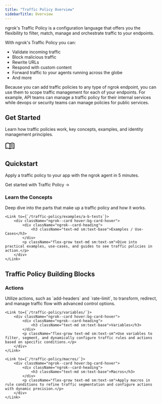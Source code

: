 ```yaml
---
title: "Traffic Policy Overview"
sidebarTitle: Overview
---
```



ngrok's Traffic Policy is a configuration language that offers you the flexibility to filter, match, manage and orchestrate traffic to your endpoints.

With ngrok's Traffic Policy you can:

- Validate incoming traffic
- Block malicious traffic
- Rewrite URLs
- Respond with custom content
- Forward traffic to your agents running across the globe
- And more

Because you can add traffic policies to any type of ngrok endpoint, you can use them to scope traffic management for each of your endpoints. For example, API teams can manage a traffic policy for their internal services while devops or security teams can manage policies for public services.

## Get Started

Learn how traffic policies work, key concepts, examples, and identity management principles.

<Link
	className="mb-4 block text-inherit no-underline hover:text-inherit hover:no-underline focus:text-inherit focus:no-underline"
	to="/traffic-policy/getting-started/agent-endpoints/cli/"
>
	<div className="ngrok--card">
		<div className="ngrok--card-heading">
			<svg
				xmlns="http://www.w3.org/2000/svg"
				height="32"
				viewBox="0 96 960 960"
				width="32"
			>
				<path d="M560 482v-48q33-14 67.5-21t72.5-7q26 0 51 4t49 10v44q-24-9-48.5-13.5T700 446q-38 0-73 9.5T560 482Zm0 220v-49q33-13.5 67.5-20.25T700 626q26 0 51 4t49 10v44q-24-9-48.5-13.5T700 666q-38 0-73 9t-67 27Zm0-110v-48q33-14 67.5-21t72.5-7q26 0 51 4t49 10v44q-24-9-48.5-13.5T700 556q-38 0-73 9.5T560 592ZM248 756q53.566 0 104.283 12.5T452 806V379q-45-30-97.619-46.5Q301.763 316 248 316q-38 0-74.5 9.5T100 349v434q31-14 70.5-20.5T248 756Zm264 50q50-25 98-37.5T712 756q38 0 78.5 6t69.5 16V349q-34-17-71.822-25-37.823-8-76.178-8-54 0-104.5 16.5T512 379v427Zm-30 90q-51-38-111-58.5T248 817q-36.537 0-71.768 9Q141 835 106 848q-23.1 11-44.55-3Q40 831 40 805V342q0-15 7-27.5T68 295q42-20 87.395-29.5Q200.789 256 248 256q63 0 122.5 17T482 325q51-35 109.5-52T712 256q46.868 0 91.934 9.5Q849 275 891 295q14 7 21.5 19.5T920 342v463q0 27.894-22.5 42.447Q875 862 853 848q-34-14-69.232-22.5Q748.537 817 712 817q-63 0-121 21t-109 58ZM276 567Z" />
			</svg>
			<h2>Quickstart</h2>
		</div>
		<p>Apply a traffic policy to your app with the ngrok agent in 5 minutes.</p>
		<a>Get started with Traffic Policy →</a>
	</div>
</Link>

<div className="ngrok--cards ngrok--cards-flex ngrok--cards-row">
	<Link to={`/traffic-policy/concepts/`}>
		<div className="ngrok--card hover:bg-card-hover">
			<div className="ngrok--card-heading">
				<h3 className="text-md sm:text-base">Learn the Concepts</h3>
			</div>
			<p className="flex-grow text-md sm:text-sm">Deep dive into the parts that make up a traffic policy and how it works.</p>
		</div>
	</Link>

    <Link to={`/traffic-policy/examples/a-b-tests`}>
    	<div className="ngrok--card hover:bg-card-hover">
    		<div className="ngrok--card-heading">
    			<h3 className="text-md sm:text-base">Examples / Use-Cases</h3>
    		</div>
    		<p className="flex-grow text-md sm:text-sm">Dive into practical examples, use-cases, and guides to see traffic policies in action.</p>
    	</div>
    </Link>

</div>

## Traffic Policy Building Blocks

<div className="ngrok--cards ngrok--cards-flex ngrok--cards-row">
    <Link to={`/traffic-policy/actions/`}>
        <div className="ngrok--card hover:bg-card-hover">
            <div className="ngrok--card-heading">
                <h3 className="text-md sm:text-base">Actions</h3>
            </div>
            <p className="flex-grow text-md sm:text-sm">
                Utilize actions, such as `add-headers` and `rate-limit`, to transform,
                redirect, and manage traffic flow with advanced control options.
            </p>
        </div>
    </Link>

    <Link to={`/traffic-policy/variables/`}>
        <div className="ngrok--card hover:bg-card-hover">
            <div className="ngrok--card-heading">
                <h3 className="text-md sm:text-base">Variables</h3>
            </div>
            <p className="flex-grow text-md sm:text-sm">Use variables to filter, segment, and dynamically configure traffic rules and actions based on specific conditions.</p>
        </div>
    </Link>

    <Link to={`/traffic-policy/macros/`}>
        <div className="ngrok--card hover:bg-card-hover">
            <div className="ngrok--card-heading">
                <h3 className="text-md sm:text-base">Macros</h3>
            </div>
            <p className="flex-grow text-md sm:text-sm">Apply macros in rule conditions to refine traffic segmentation and configure actions with dynamic precision.</p>
        </div>
    </Link>

</div>
